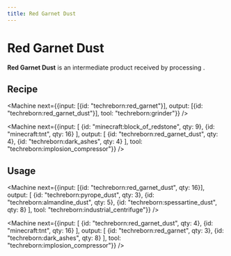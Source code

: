 ```yaml
---
title: Red Garnet Dust
---
```


<ItemImage file="red_garnet_dust" alt="Red Garnet Dust" size="200" />

# Red Garnet Dust

**Red Garnet Dust** is an intermediate product received by processing <McItem slug="techreborn:red_garnet" />.

## Recipe

<CraftingTable recipe="input techreborn:small_pile_of_red_garnet_dust techreborn:small_pile_of_red_garnet_dust air input techreborn:small_pile_of_red_garnet_dust techreborn:small_pile_of_red_garnet_dust air input air air air output techreborn:red_garnet_dust"/>

<Machine next={{input: [{id: "techreborn:red_garnet"}], output: [{id: "techreborn:red_garnet_dust"}], tool: "techreborn:grinder"}} />

<Machine next={{input: [
  {id: "minecraft:block_of_redstone", qty: 9},
  {id: "minecraft:tnt", qty: 16}
], output: [
  {id: "techreborn:red_garnet_dust", qty: 4},
  {id: "techreborn:dark_ashes", qty: 4}
], tool: "techreborn:implosion_compressor"}} />

## Usage

<Machine next={{input: [{id: "techreborn:red_garnet_dust", qty: 16}], output: [
  {id: "techreborn:pyrope_dust", qty: 3},
  {id: "techreborn:almandine_dust", qty: 5},
  {id: "techreborn:spessartine_dust", qty: 8}
], tool: "techreborn:industrial_centrifuge"}} />

<CraftingTable recipe="input air air air input air techreborn:red_garnet_dust air input air air air output techreborn:small_pile_of_red_garnet_dust,4"/>

<Machine next={{input: [
  {id: "techreborn:red_garnet_dust", qty: 4},
  {id: "minecraft:tnt", qty: 16}
], output: [
  {id: "techreborn:red_garnet", qty: 3},
  {id: "techreborn:dark_ashes", qty: 8}
], tool: "techreborn:implosion_compressor"}} />
